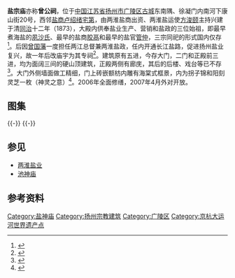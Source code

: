 {{文物保护单位
| 级别 = 市县级
| 省名 = 江苏省
| 市/县名 = 扬州市
| 图片 = 
| 名称 = 盐宗庙
| 编号 = 43（1-3批合并后）
| 分类 = 古建筑
| 时代 = [[清代|清]]
| 所在 = [[广陵区|广陵区]]| 登录 = 1962年5月
}}
'''盐宗庙'''亦称'''曾公祠'''，位于[[中国|中国]][[江苏省|江苏省]][[扬州市|扬州市]][[广陵区|广陵区]][[扬州城池|古城]]东南隅、徐凝门内南河下康山街20号，西邻[[卢氏盐商住宅|盐商卢绍绪宅第]]，由两淮盐商出资、两淮盐运使[[方浚颐|方浚颐]]主持兴建于清[[同治|同治]]十二年（1873），大殿内供奉盐业生产、营销和盐政的三位始祖，即最早煮海盐的[[夙沙氏|夙沙氏]]、最早的盐商[[胶鬲|胶鬲]]和最早的盐官[[管仲|管仲]]，三宗同祀的形式国内仅存<ref>{{cite web|url=http://www.jscin.gov.cn/web/showinfo/Showinfo.aspx?infoid=6347635f-54c0-4b31-b13f-dd2008a6fd59&siteid=1|title=《扬州市城建档案馆为盐宗庙修复开放做好服务工作》|accessdate=2013-12-07|work=|publisher=江苏省住房和城乡建设厅|archiveurl=https://web.archive.org/web/20131211162354/http://www.jscin.gov.cn/web/showinfo/Showinfo.aspx?infoid=6347635f-54c0-4b31-b13f-dd2008a6fd59&siteid=1|archivedate=2013-12-11|deadurl=yes}}</ref>。后因[[曾国藩|曾国藩]]一度担任两江总督兼两淮盐政，任内开通长江盐路，促进扬州盐业复兴，故一年后改庙宇为其专祠<ref>{{cite web|url=http://www.yznews.com.cn/news/2007-03/20/content_479473.htm|title=《扬州盐宗庙为何改名曾公祠》|accessdate=2013-12-07|work=陈跃|publisher=扬州网|archive-url=https://web.archive.org/web/20131212084328/http://www.yznews.com.cn/news/2007-03/20/content_479473.htm|archive-date=2013-12-12|dead-url=yes}}</ref>。建筑原有五进，今存大门，二门和正殿前三进，均为面阔三间的硬山顶建筑，正殿两侧有廊庑，其后的后楼、戏台等已不存<ref>{{cite web|url=http://www.yznews.com.cn/yzwb/html/2007-03/30/content_2282067.htm|title=《盐宗庙的前世与今生》|accessdate=2013-12-07|work=孙诚兵|publisher=扬州晚报|archive-url=https://web.archive.org/web/20131212084021/http://www.yznews.com.cn/yzwb/html/2007-03/30/content_2282067.htm|archive-date=2013-12-12|dead-url=yes}}</ref>。大门外侧墙面做工精细，门上砖嵌额枋内雕有海棠式框景，内为拐子锦和阳刻灵芝一枚（神灵之意）<ref>{{cite web|url=http://www.yznews.com.cn/yzwb/html/2008-03/13/content_3690378.htm|title=《盐宗庙》|accessdate=2013-12-07|work=|publisher=扬州晚报|archive-url=https://web.archive.org/web/20131212085300/http://www.yznews.com.cn/yzwb/html/2008-03/13/content_3690378.htm|archive-date=2013-12-12|dead-url=yes}}</ref>。2006年全面修缮，2007年4月外对开放。
== 图集 ==
{{multiple image
| align  = left
| image1 = The Temple of Salt God in Yangzhou 03 2011-04.JPG
| width1 = 134
| caption1 = 大门外侧，门额浅刻“盐宗庙”三个楷书大字
| image2 = The Temple of Salt God in Yangzhou 04 2011-04.JPG
| width2 = 134
| caption2 = 大门前之汉白玉雕抱鼓石
| image3 = The Temple of Salt God in Yangzhou 05 2011-04.JPG
| width3 = 134
| caption3 = 大门内侧
| image4 = The Temple of Salt God in Yangzhou 01 2011-04.JPG
| width4 = 240
| caption4 = 平面}}
{{-}}
{{multiple image
| align  = left
| image1 = The Temple of Salt God in Yangzhou 06 2011-04.JPG
| width1 = 134
| caption1 = 正殿外侧
| image2 = The Temple of Salt God in Yangzhou 07 2011-04.JPG
| width2 = 134
| caption2 = 正殿内神像，夙沙氏居中，胶鬲管仲位列左右，均为现代重塑
| image3 = The Temple of Salt God in Yangzhou 08 2011-04.JPG
| width3 = 134
| caption3 = 正殿梁架，其上尚遗存有彩绘
| image4 = The Temple of Salt God in Yangzhou 02 2011-04.JPG
| width4 = 240
| caption4 = 东侧全貌}}
{{-}}
== 参见 ==
*[[两淮盐业|两淮盐业]]
*[[池神庙|池神庙]]
==参考资料==
{{reflist|2}}
{{DEFAULTSORT:Y}}
{{大运河世界文化遗产}}
[[Category:盐神庙|Category:盐神庙]]
[[Category:扬州宗教建筑|Category:扬州宗教建筑]]
[[Category:广陵区|Category:广陵区]]
[[Category:京杭大运河世界遗产点|Category:京杭大运河世界遗产点]]